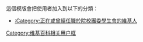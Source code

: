 {{Userbox-2
|id1=<span lang="zh" style="font-family: 微软雅黑,宋体; ">團委<br />LC</span>
|id1-fc=white
|id1-c= red
|id1-s=10
|id2=<span lang="zh" style="font-family: 微软雅黑,宋体; ">學生會<br />SU</span>
|id2-fc=white
|id2-c= blue
|id2-s=10
|info= 這個用戶正在或曾經任職於院校'''[[中国共产主义青年团|<span style="color:DarkGreen;">團委</span>]][[學生會|<span style="color:DarkGreen;">學生會</span>]]'''。
|info-c= white
|info-s= 10
|info-fc= black
|border-c= DarkGreen
|border-s= 2
}}<includeonly>[[Category:正在或曾經任職於院校團委學生會的維基人|{{PAGENAME}}]]</includeonly>
<noinclude>
[[Category:维基百科相关用户框]]
<p style="clear: both; padding-top: 2em">
這個模版會把使用者加入到以下的分類：
*[[:Category:正在或曾經任職於院校團委學生會的維基人]]
</p>

</noinclude>